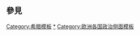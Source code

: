 {{Sidebar with collapsible lists
| name = 希臘政治
| bodyclass = vcard
| bodystyle = width:17em;
| wraplinks = true
| headingstyle = text-align:left;padding-bottom:0.5em;
| liststyle = text-align:left;

| title = {{Politics sidebar title |country=希臘 |image=Coat of arms of Greece.svg |size=125px |title=希臘}}

| list1title = [[希腊宪法|憲法]]
| list1 = 
* [[希臘憲法歷史|憲法歷史]]
* [[希臘稅收|稅收]]

| list2title = [[希臘行政機關|行政機關]]
| list2 =
* [[希腊总统|總統]] {{small|([[希腊国家元首列表|列表]])}}
*: [[卡特琳娜·萨凯拉罗普卢]]
* [[希腊总理|總理]] {{small|([[希腊总理列表|列表]])}}
*: [[阿列克西斯·齐普拉斯]]
* [[希臘內閣|內閣]] {{small|([[希臘內閣列表|列表]])}}

| list3title = [[希臘立法機關|立法機關]]
| list3 =
* [[希腊议会|議會]]
*: [[希臘議會議長|議長]]: [[佐伊·康斯坦托普洛斯]]
*: [[希臘議會主席團|主席團]]
*: [[議會委員會（希臘）|議會委員會]]

| list4title = [[希臘司法機關|司法機關]]
| list4 =
* [[希臘司法制度|司法制度]]

| list5title = [[希腊行政区划|行政區劃]]
| list5 =
* [[希腊大区]]

| list6title = [[希臘選舉|選舉]]
| list6 =
* [[希臘政黨列表|政黨]]
* [[希臘議會選區列表|議會選區]]
* 選舉近況
*:議會選舉 :[[2015年希腊议会选举|2015]]

| heading7 = [[希臘外交|外交]]


| below = {{Politics sidebar below|Greece}}

}}<noinclude>
{{clear}}

==參見==
{{欧洲各国政治模板}}

[[Category:希腊模板]]
[[Category:希臘政治|*]]
[[Category:欧洲各国政治侧面模板]]
</noinclude>
